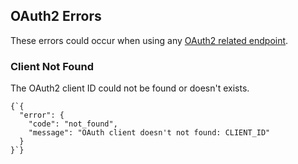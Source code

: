 
## OAuth2 Errors

These errors could occur when using any [OAuth2 related endpoint](#endpoints/oauth2).

### Client Not Found

The OAuth2 client ID could not be found or doesn't exists.

<Example>
  <Code lang="json">{`{
  "error": {
    "code": "not_found",
    "message": "OAuth client doesn't not found: CLIENT_ID"
  }
}`}</Code>
</Example>
